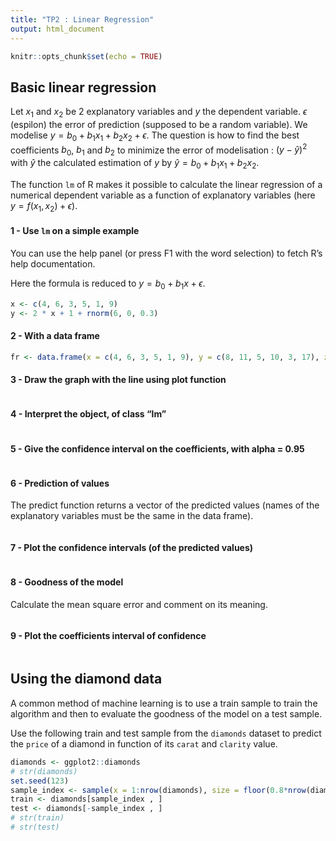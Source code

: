 ```yaml
---
title: "TP2 : Linear Regression"
output: html_document
---
```


```r
knitr::opts_chunk$set(echo = TRUE)
```

## Basic linear regression

Let $x_1$ and $x_2$ be 2 explanatory variables and $y$ the dependent variable. $\epsilon$ (espilon) the error of  prediction (supposed to be a random variable). We modelise $y = b_0 + b_1x_1 + b_2x_2 + \epsilon$. The question is how to find the best coefficients $b_0$, $b_1$ and $b_2$ to minimize the error of modelisation : $(y - \hat y)^2$ with $\hat y$ the calculated estimation of $y$ by $\hat y = b_0 + b_1x_1 + b_2x_2$.

The function `lm` of R makes it possible to calculate the linear regression of a numerical dependent variable as a function of explanatory variables (here $y = f(x_1, x_2) + \epsilon$).

#### 1 - Use `lm` on a simple example

You can use the help panel (or press F1 with the word selection) to fetch R's help documentation.

Here the formula is reduced to $y = b_0 + b_1x + \epsilon$.

```r
x <- c(4, 6, 3, 5, 1, 9)
y <- 2 * x + 1 + rnorm(6, 0, 0.3)
```


#### 2 - With a data frame

```r
fr <- data.frame(x = c(4, 6, 3, 5, 1, 9), y = c(8, 11, 5, 10, 3, 17), z = c("a", "a", "b", "a", "b", "a"))
```


#### 3 - Draw the graph with the line using plot function

```r

```


#### 4 - Interpret the object, of class "lm"

```r

```

#### 5 - Give the confidence interval on the coefficients, with alpha = 0.95

```r

```


#### 6 - Prediction of values
The predict function returns a vector of the predicted values (names of the explanatory variables must be the same in the data frame).

```r

```


#### 7 - Plot the confidence intervals (of the predicted values)

```r

```


#### 8 - Goodness of the model

Calculate the mean square error and comment on its meaning.

```r

```

#### 9 - Plot the coefficients interval of confidence

```r

```


## Using the diamond data

A common method of machine learning is to use a train sample to train the algorithm and then to evaluate the goodness of the model on a test sample.

Use the following train and test sample from the `diamonds` dataset to predict the `price` of a diamond in function of its `carat` and `clarity` value.


```r
diamonds <- ggplot2::diamonds
# str(diamonds)
set.seed(123)
sample_index <- sample(x = 1:nrow(diamonds), size = floor(0.8*nrow(diamonds)), replace = FALSE)
train <- diamonds[sample_index , ]
test <- diamonds[-sample_index , ]
# str(train)
# str(test)
```

